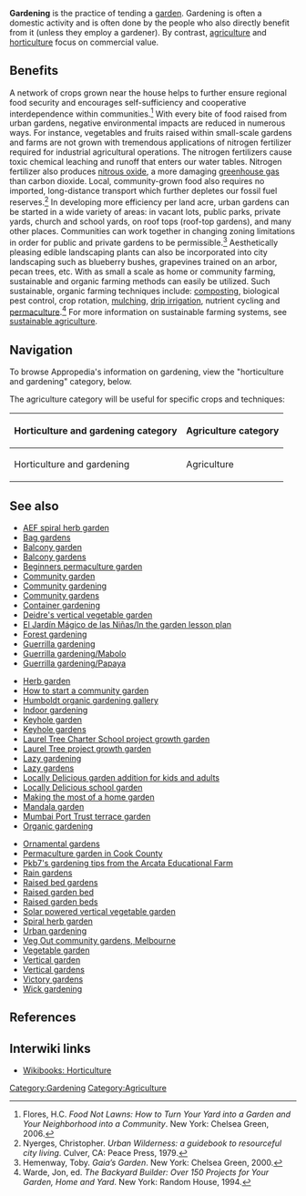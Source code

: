 '''Gardening''' is the practice of tending a [[garden]]. Gardening is often a domestic activity and is often done by the people who also directly benefit from it (unless they employ a gardener). By contrast, [[agriculture]] and [[horticulture]] focus on commercial value.

==Benefits==
A network of crops grown near the house helps to further ensure regional food security and encourages self-sufficiency and cooperative interdependence within communities.<ref>Flores, H.C. ''Food Not Lawns: How to Turn Your Yard into a Garden and Your Neighborhood into a Community''. New York: Chelsea Green, 2006.</ref> With every bite of food raised from urban gardens, negative environmental impacts are reduced in numerous ways. For instance, vegetables and fruits raised within small-scale gardens and farms are not grown with tremendous applications of nitrogen fertilizer{{w|nitrogen fertilizer}} required for industrial agricultural operations. The nitrogen fertilizers cause toxic chemical leaching and runoff that enters our water tables. Nitrogen fertilizer also produces [[nitrous oxide]], a more damaging [[greenhouse gas]] than carbon dioxide{{w|carbon dioxide}}. Local, community-grown food also requires no imported, long-distance transport which further depletes our fossil fuel reserves.<ref>Nyerges, Christopher. ''Urban Wilderness: a guidebook to resourceful city living''. Culver, CA: Peace Press, 1979.</ref> In developing more efficiency per land acre, urban gardens can be started in a wide variety of areas: in vacant lots, public parks, private yards, church and school yards, on roof tops (roof-top gardens{{w|roof-top garden}}), and many other places. Communities can work together in changing zoning limitations in order for public and private gardens to be permissible.<ref>Hemenway, Toby. ''Gaia’s Garden''. New York: Chelsea Green, 2000.</ref> Aesthetically pleasing edible landscaping plants can also be incorporated into city landscaping such as blueberry bushes, grapevines trained on an arbor, pecan trees, etc. With as small a scale as home or community farming, sustainable and organic farming methods can easily be utilized. Such sustainable, organic farming techniques include: [[composting]], biological pest control{{w|biological pest control}}, crop rotation{{w|crop rotation}}, [[mulching]], [[drip irrigation]], nutrient cycling{{w|nutrient cycling}} and [[permaculture]].<ref>Warde, Jon, ed. ''The Backyard Builder: Over 150 Projects for Your Garden, Home and Yard''. New York: Random House, 1994.</ref> For more information on sustainable farming systems, see [[sustainable agriculture]].

== Navigation ==
To browse Appropedia's information on gardening, view the "horticulture and gardening" category, below. 

The agriculture category will be useful for specific crops and techniques:
{| class="wikitable"
|-
!Horticulture and gardening category
!Agriculture category
|-valign="top"
|<categorytree mode=pages>Horticulture and gardening</categorytree>
|<categorytree mode=pages>Agriculture</categorytree>
|}

== See also ==
{{multicol}}
* [[AEF spiral herb garden]]
* [[Bag gardens]]
* [[Balcony garden]]
* [[Balcony gardens]]
* [[Beginners permaculture garden]]
* [[Community garden]]
* [[Community gardening]]
* [[Community gardens]]
* [[Container gardening]]
* [[Deidre's vertical vegetable garden]]
* [[El Jardín Mágico de las Niñas/In the garden lesson plan]]
* [[Forest gardening]]
* [[Guerrilla gardening]]
* [[Guerrilla gardening/Mabolo]]
* [[Guerrilla gardening/Papaya]]
{{multicol-break}}
* [[Herb garden]]
* [[How to start a community garden]]
* [[Humboldt organic gardening gallery]]
* [[Indoor gardening]]
* [[Keyhole garden]]
* [[Keyhole gardens]]
* [[Laurel Tree Charter School project growth garden]]
* [[Laurel Tree project growth garden]]
* [[Lazy gardening]]
* [[Lazy gardens]]
* [[Locally Delicious garden addition for kids and adults]]
* [[Locally Delicious school garden]]
* [[Making the most of a home garden]]
* [[Mandala garden]]
* [[Mumbai Port Trust terrace garden]]
* [[Organic gardening]]
{{multicol-break}}
* [[Ornamental gardens]]
* [[Permaculture garden in Cook County]]
* [[Pkb7's gardening tips from the Arcata Educational Farm]]
* [[Rain gardens]]
* [[Raised bed gardens]]
* [[Raised garden bed]]
* [[Raised garden beds]]
* [[Solar powered vertical vegetable garden]]
* [[Spiral herb garden]]
* [[Urban gardening]]
* [[Veg Out community gardens, Melbourne]]
* [[Vegetable garden]]
* [[Vertical garden]]
* [[Vertical gardens]]
* [[Victory gardens]]
* [[Wick gardening]]
{{multicol-end}}

== References ==
<references />

== Interwiki links ==
* [[Wikibooks: Horticulture]]

[[Category:Gardening]]
[[Category:Agriculture]]